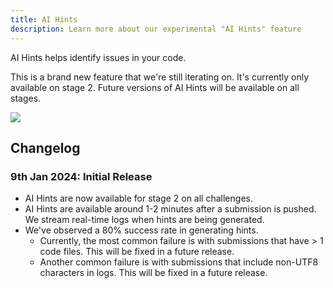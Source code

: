 ```yaml
---
title: AI Hints
description: Learn more about our experimental "AI Hints" feature
---
```


AI Hints helps identify issues in your code.

This is a brand new feature that we're still iterating on. It's currently only available on stage 2. Future versions of AI Hints will be available on all stages.

<Frame>
  <img className="w-full" src="/img/experimental/ai-hints.png" />
</Frame>

## Changelog

### 9th Jan 2024: Initial Release

- AI Hints are now available for stage 2 on all challenges.
- AI Hints are available around 1-2 minutes after a submission is pushed. We stream real-time logs when hints are being generated.
- We've observed a 80% success rate in generating hints.
  - Currently, the most common failure is with submissions that have > 1 code files. This will be fixed in a future release.
  - Another common failure is with submissions that include non-UTF8 characters in logs. This will be fixed in a future release.